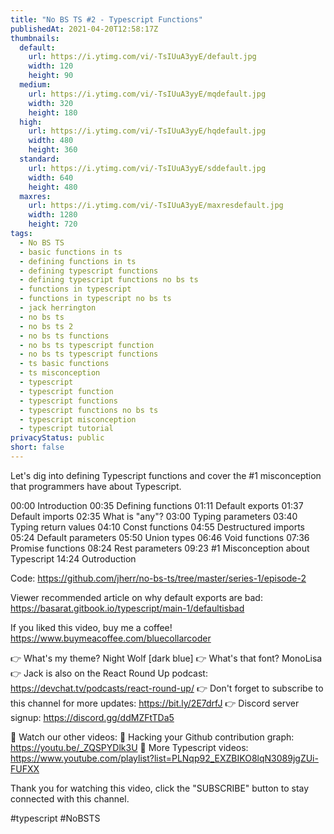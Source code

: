 ```yaml
---
title: "No BS TS #2 - Typescript Functions"
publishedAt: 2021-04-20T12:58:17Z
thumbnails:
  default:
    url: https://i.ytimg.com/vi/-TsIUuA3yyE/default.jpg
    width: 120
    height: 90
  medium:
    url: https://i.ytimg.com/vi/-TsIUuA3yyE/mqdefault.jpg
    width: 320
    height: 180
  high:
    url: https://i.ytimg.com/vi/-TsIUuA3yyE/hqdefault.jpg
    width: 480
    height: 360
  standard:
    url: https://i.ytimg.com/vi/-TsIUuA3yyE/sddefault.jpg
    width: 640
    height: 480
  maxres:
    url: https://i.ytimg.com/vi/-TsIUuA3yyE/maxresdefault.jpg
    width: 1280
    height: 720
tags:
  - No BS TS
  - basic functions in ts
  - defining functions in ts
  - defining typescript functions
  - defining typescript functions no bs ts
  - functions in typescript
  - functions in typescript no bs ts
  - jack herrington
  - no bs ts
  - no bs ts 2
  - no bs ts functions
  - no bs ts typescript function
  - no bs ts typescript functions
  - ts basic functions
  - ts misconception
  - typescript
  - typescript function
  - typescript functions
  - typescript functions no bs ts
  - typescript misconception
  - typescript tutorial
privacyStatus: public
short: false
---
```

  
  Let's dig into defining Typescript functions and cover the #1 misconception that programmers have about Typescript.

00:00 Introduction
00:35 Defining functions
01:11 Default exports
01:37 Default imports
02:35 What is "any"?
03:00 Typing parameters
03:40 Typing return values
04:10 Const functions
04:55 Destructured imports
05:24 Default parameters
05:50 Union types
06:46 Void functions
07:36 Promise functions
08:24 Rest parameters
09:23 #1 Misconception about Typescript
14:24 Outroduction

Code: https://github.com/jherr/no-bs-ts/tree/master/series-1/episode-2

Viewer recommended article on why default exports are bad: https://basarat.gitbook.io/typescript/main-1/defaultisbad

If you liked this video, buy me a coffee! https://www.buymeacoffee.com/bluecollarcoder

👉 What's my theme? Night Wolf [dark blue]
👉 What's that font? MonoLisa
👉 Jack is also on the React Round Up podcast: https://devchat.tv/podcasts/react-round-up/
👉 Don't forget to subscribe to this channel for more updates: https://bit.ly/2E7drfJ
👉 Discord server signup: https://discord.gg/ddMZFtTDa5

💢 Watch our other videos:
💟 Hacking your Github contribution graph: https://youtu.be/_ZQSPYDlk3U
💟 More Typescript videos: https://www.youtube.com/playlist?list=PLNqp92_EXZBIKO8lqN3089jgZUi-FUFXX

Thank you for watching this video, click the "SUBSCRIBE" button to stay connected with this channel. 

#typescript #NoBSTS
  